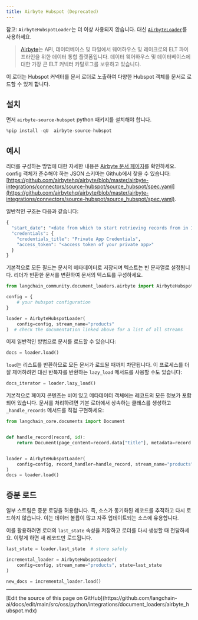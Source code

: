 ```yaml
---
title: Airbyte Hubspot (Deprecated)
---
```


참고: `AirbyteHubspotLoader`는 더 이상 사용되지 않습니다. 대신 [`AirbyteLoader`](/oss/python/integrations/document_loaders/airbyte)를 사용하세요.

>[Airbyte](https://github.com/airbytehq/airbyte)는 API, 데이터베이스 및 파일에서 웨어하우스 및 레이크로의 ELT 파이프라인을 위한 데이터 통합 플랫폼입니다. 데이터 웨어하우스 및 데이터베이스에 대한 가장 큰 ELT 커넥터 카탈로그를 보유하고 있습니다.

이 로더는 Hubspot 커넥터를 문서 로더로 노출하여 다양한 Hubspot 객체를 문서로 로드할 수 있게 합니다.

## 설치

먼저 `airbyte-source-hubspot` python 패키지를 설치해야 합니다.

```python
%pip install -qU  airbyte-source-hubspot
```

## 예시

리더를 구성하는 방법에 대한 자세한 내용은 [Airbyte 문서 페이지](https://docs.airbyte.com/integrations/sources/hubspot/)를 확인하세요.
config 객체가 준수해야 하는 JSON 스키마는 Github에서 찾을 수 있습니다: [https://github.com/airbytehq/airbyte/blob/master/airbyte-integrations/connectors/source-hubspot/source_hubspot/spec.yaml](https://github.com/airbytehq/airbyte/blob/master/airbyte-integrations/connectors/source-hubspot/source_hubspot/spec.yaml).

일반적인 구조는 다음과 같습니다:

```python
{
  "start_date": "<date from which to start retrieving records from in ISO format, e.g. 2020-10-20T00:00:00Z>",
  "credentials": {
    "credentials_title": "Private App Credentials",
    "access_token": "<access token of your private app>"
  }
}
```

기본적으로 모든 필드는 문서의 메타데이터로 저장되며 텍스트는 빈 문자열로 설정됩니다. 리더가 반환한 문서를 변환하여 문서의 텍스트를 구성하세요.

```python
from langchain_community.document_loaders.airbyte import AirbyteHubspotLoader

config = {
    # your hubspot configuration
}

loader = AirbyteHubspotLoader(
    config=config, stream_name="products"
)  # check the documentation linked above for a list of all streams
```

이제 일반적인 방법으로 문서를 로드할 수 있습니다:

```python
docs = loader.load()
```

`load`는 리스트를 반환하므로 모든 문서가 로드될 때까지 차단됩니다. 이 프로세스를 더 잘 제어하려면 대신 반복자를 반환하는 `lazy_load` 메서드를 사용할 수도 있습니다:

```python
docs_iterator = loader.lazy_load()
```

기본적으로 페이지 콘텐츠는 비어 있고 메타데이터 객체에는 레코드의 모든 정보가 포함되어 있습니다. 문서를 처리하려면 기본 로더에서 상속하는 클래스를 생성하고 `_handle_records` 메서드를 직접 구현하세요:

```python
from langchain_core.documents import Document


def handle_record(record, id):
    return Document(page_content=record.data["title"], metadata=record.data)


loader = AirbyteHubspotLoader(
    config=config, record_handler=handle_record, stream_name="products"
)
docs = loader.load()
```

## 증분 로드

일부 스트림은 증분 로딩을 허용합니다. 즉, 소스가 동기화된 레코드를 추적하고 다시 로드하지 않습니다. 이는 데이터 볼륨이 많고 자주 업데이트되는 소스에 유용합니다.

이를 활용하려면 로더의 `last_state` 속성을 저장하고 로더를 다시 생성할 때 전달하세요. 이렇게 하면 새 레코드만 로드됩니다.

```python
last_state = loader.last_state  # store safely

incremental_loader = AirbyteHubspotLoader(
    config=config, stream_name="products", state=last_state
)

new_docs = incremental_loader.load()
```

---

<Callout icon="pen-to-square" iconType="regular">
  [Edit the source of this page on GitHub](https://github.com/langchain-ai/docs/edit/main/src/oss/python/integrations/document_loaders/airbyte_hubspot.mdx)
</Callout>
